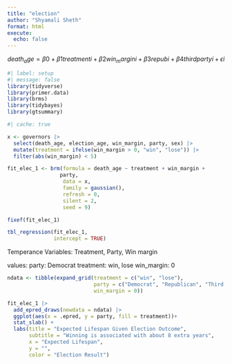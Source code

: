 ```yaml
---
title: "election"
author: "Shyamali Sheth"
format: html
execute: 
  echo: false
---
```



$$death_age = \beta{0} + \beta{1} treatmenti + \beta{2}win_margini + \beta{3}repubi + \beta{4}thirdpartyi + \epsilon{i}$$


```r
#| label: setup
#| message: false
library(tidyverse)
library(primer.data)
library(brms)
library(tidybayes)
library(gtsummary)
```

```r
#| cache: true

x <- governors |> 
  select(death_age, election_age, win_margin, party, sex) |> 
  mutate(treatment = ifelse(win_margin > 0, "win", "lose")) |> 
  filter(abs(win_margin) < 5) 

fit_elec_1 <- brm(formula = death_age ~ treatment + win_margin +
                 party,
                  data = x,
                  family = gaussian(),
                  refresh = 0,
                  silent = 2,
                  seed = 9)

fixef(fit_elec_1)

tbl_regression(fit_elec_1, 
               intercept = TRUE)
```



Temperance
Variables: Treatment, Party, Win margin

values: party: Democrat
        treatment: win, lose
        win_margin: 0


```r
ndata <- tibble(expand_grid(treatment = c("win", "lose"), 
                            party = c("Democrat", "Republican", "Third party"),
                            win_margin = 0))

fit_elec_1 |>
  add_epred_draws(newdata = ndata) |>
  ggplot(aes(x = .epred, y = party, fill = treatment))+
  stat_slab() +
  labs(title = "Expected Lifespan Given Election Outcome",
       subtitle = "Winning is associated with about 8 extra years",
       x = "Expected Lifespan",
       y = "",
       color = "Election Result")

```








